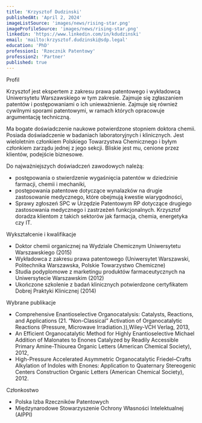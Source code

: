 ```yaml
---
title: 'Krzysztof Dudzinski'
publishedAt: 'April 2, 2024'
imageListSource: 'images/news/rising-star.png'
imageProfileSource: 'images/news/rising-star.png'
linkedin: 'https://www.linkedin.com/in/kdudzinski'
email: 'mailto:krzysztof.dudzinski@sdp.legal'
education: 'PhD'
profession1: 'Rzecznik Patentowy'
profession2: 'Partner'
published: true
---
```


<ProfileSection type="profile">Profil</ProfileSection>

Krzysztof jest ekspertem z zakresu prawa patentowego i wykładowcą Uniwersytetu Warszawskiego w tym zakresie. Zajmuje się zgłaszaniem patentów i postępowaniami o ich unieważnienie. Zajmuje się również cywilnymi sporami patentowymi, w ramach których opracowuje argumentację techniczną.

Ma bogate doświadczenie naukowe potwierdzone stopniem doktora chemii. Posiada doświadczenie w badaniach laboratoryjnych i klinicznych. Jest wieloletnim członkiem Polskiego Towarzystwa Chemicznego i byłym członkiem zarządu jednej z jego sekcji. Bliskie jest mu, cenione przez klientów, podejście biznesowe.

Do najważniejszych doświadczeń zawodowych należą:

- postępowania o stwierdzenie wygaśnięcia patentów w dziedzinie farmacji, chemii i mechaniki,
- postępowania patentowe dotyczące wynalazków na drugie zastosowanie medycznego, które obejmują kwestie wiarygodności,
- Sprawy zgłoszeń SPC w Urzędzie Patentowym RP dotyczące drugiego zastosowania medycznego i zastrzeżeń funkcjonalnych.
Krzysztof doradza klientom z takich sektorów jak farmacja, chemia, energetyka czy IT.

<ProfileSection type="education">Wykształcenie i kwalifikacje</ProfileSection>

- Doktor chemii organicznej na Wydziale Chemicznym Uniwersytetu Warszawskiego (2015)
- Wykładowca z zakresu prawa patentowego (Uniwersytet Warszawski, Politechnika Warszawska, Polskie Towarzystwo Chemiczne)
- Studia podyplomowe z marketingu produktów farmaceutycznych na Uniwersytecie Warszawskim (2012)
- Ukończone szkolenie z badań klinicznych potwierdzone certyfikatem Dobrej Praktyki Klinicznej (2014)

<ProfileSection type="publication">Wybrane publikacje</ProfileSection>

- Comprehensive Enantioselective Organocatalysis: Catalysts, Reactions, and Applications (21. “Non-Classical” Activation of Organocatalytic Reactions (Pressure, Microwave Irradiation.)),Wiley-VCH Verlag, 2013,
- An Efficient Organocatalytic Method for Highly Enantioselective Michael Addition of Malonates to Enones Catalyzed by Readily Accessible Primary Amine-Thiourea Organic Letters (American Chemical Society), 2012,
- High-Pressure Accelerated Asymmetric Organocatalytic Friedel–Crafts Alkylation of Indoles with Enones: Application to Quaternary Stereogenic Centers Construction Organic Letters (American Chemical Society), 2012.

<ProfileSection type="publication">Członkostwo</ProfileSection>

- Polska Izba Rzeczników Patentowych
- Międzynarodowe Stowarzyszenie Ochrony Własności Intelektualnej (AIPPI)